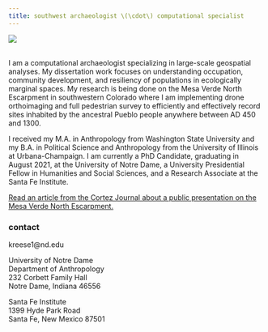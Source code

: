 ```yaml
---
title: southwest archaeologist \(\cdot\) computational specialist
---
```


![](/Users/kmreese/Documents/PROFESSIONAL/kmreese-io.github.io/Pictures/index.jpg)  
\  

I am  a computational archaeologist specializing in large-scale geospatial analyses. My dissertation work focuses on understanding occupation, community development, and resiliency of populations in ecologically marginal spaces. My research is being done on the Mesa Verde North Escarpment in southwestern Colorado where I am implementing drone orthoimaging and full pedestrian survey to efficiently and effectively record sites inhabited by the ancestral Pueblo people anywhere between AD 450 and 1300.

I received my M.A. in Anthropology from Washington State University and my B.A. in Political Science and Anthropology from the University of Illinois at Urbana-Champaign. I am currently a PhD Candidate, graduating in August 2021, at the University of Notre Dame, a University Presidential Fellow in Humanities and Social Sciences, and a Research Associate at the Santa Fe Institute.

[Read an article from the Cortez Journal about a public presentation on the Mesa Verde North Escarpment.](https://the-journal.com/articles/156383-pueblo-villages-thrived-on-mesa-verde-escarpment)

### contact
kreese1@nd.edu

University of Notre Dame   
Department of Anthropology   
232 Corbett Family Hall   
Notre Dame, Indiana 46556   

Santa Fe Institute  
1399 Hyde Park Road  
Santa Fe, New Mexico 87501  

